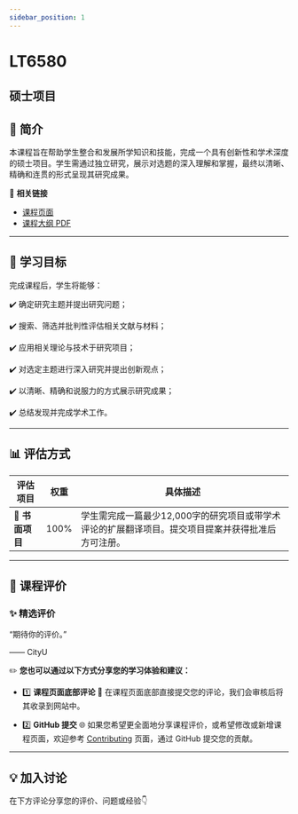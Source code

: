 ```yaml
---
sidebar_position: 1
---
```


# LT6580
## 硕士项目

## **📘 简介**
本课程旨在帮助学生整合和发展所学知识和技能，完成一个具有创新性和学术深度的硕士项目。学生需通过独立研究，展示对选题的深入理解和掌握，最终以清晰、精确和连贯的形式呈现其研究成果。

🔗 **相关链接**
- [课程页面](https://www.cityu.edu.hk/catalogue/pg/202425/course/LT6580.htm)
- [课程大纲 PDF](https://www.cityu.edu.hk/catalogue/pg/202425/course/LT6580.pdf)

---

## **🎯 学习目标**

完成课程后，学生将能够：

✔️ 确定研究主题并提出研究问题；

✔️ 搜索、筛选并批判性评估相关文献与材料；

✔️ 应用相关理论与技术于研究项目；

✔️ 对选定主题进行深入研究并提出创新观点；

✔️ 以清晰、精确和说服力的方式展示研究成果；

✔️ 总结发现并完成学术工作。

---

## **📊 评估方式**

| **评估项目**            | **权重** | **具体描述**                                                                                     |
|------------------------|---------|-----------------------------------------------------------------------------------------------|
| **📖 书面项目**          | 100%    | 学生需完成一篇最少12,000字的研究项目或带学术评论的扩展翻译项目。提交项目提案并获得批准后方可注册。                              |

---

## **💬 课程评价**

### ✨ **精选评价**
<div className={commentStyles.commentBox}>
    <p className={commentStyles.commentText}>
        “期待你的评价。”
    </p>
    <p className={commentStyles.commentAuthor}>—— CityU</p>
</div>

✏️ **您也可以通过以下方式分享您的学习体验和建议：**

- 1️⃣ **课程页面底部评论**
💬 在课程页面底部直接提交您的评论，我们会审核后将其收录到网站中。

- 2️⃣ **GitHub 提交**
🌐 如果您希望更全面地分享课程评价，或希望修改或新增课程页面，欢迎参考 [Contributing](https://penjc.github.io/cityU-navigator/contributing) 页面，通过 GitHub 提交您的贡献。

---

## **💡 加入讨论**

在下方评论分享您的评价、问题或经验👇
<Utterances />
